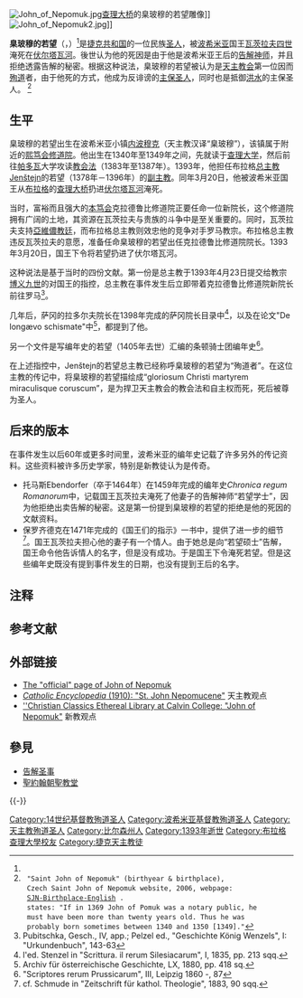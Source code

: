 {{noteTA
|1 = zh-hans:阿维尼翁; zh-hk:亞維農; zh-tw:亞維農;
}}
{{Infobox Saint
|name = 臬玻穆的若望 <br />St. John of Nepomuk
|boxwidth = 17em
|birth_date = 1345年
|death_date = {{Death date|1393|3|20|mf=y}}
|feast_day = 5月16日
|venerated_in =
|image = Johannes von Nepomuk Hinterglasbild.jpg
|imagesize = 220px
|caption = 
|birth_place = [[波希米亚王国|波希米亚王国]][[内波穆克|内波穆克]]
|death_place = 波希米亚王国[[布拉格|布拉格]][[伏尔塔瓦河|伏尔塔瓦河]]
|titles = 殉道圣人
|beatified_date = 1721年5月31日
|beatified_place =
|beatified_by =
|canonized_date = 1729年3月19日
|canonized_place =
|canonized_by =[[本篤十三世|教宗本笃十三世]]
|attributes = 五颗星的光环，棕榈枝，<br />教士的衣服，十字架，<br />手指放在嘴唇上的沉默天使
|patronage = [[波希米亚|波希米亚]]
|major_shrine=
|suppressed_date=
|issues=
|prayer=
|prayer_attrib =
}}
[[File:John_of_Nepomuk.jpg|thumb]][[查理大桥|查理大桥]]的臬玻穆的若望雕像]]
[[File:John_of_Nepomuk2.jpg|thumb]]]]

'''臬玻穆的若望'''（{{lang-cs|Jan Nepomucký}}，{{bd|约1345年||1393年|3月20日}}）<ref name="JBohemia" />是[[捷克共和国|捷克共和国]]的一位民族[[基督教聖人|圣人]]，被[[波希米亚|波希米亚]]国王[[瓦茨拉夫四世|瓦茨拉夫四世]]淹死在[[伏尔塔瓦河|伏尔塔瓦河]]。後世认为他的死因是由于他是波希米亚王后的[[告解聖事|告解]][[司鐸|神师]]，并且拒绝透露告解的秘密{{efn|《[[天主教法典|天主教法典]]》第983条第1项：“告解圣事的秘密是不可侵犯的；所以听告解者不得以言语，或其它任何方式，和藉任何理由揭发忏悔人。”}}。根据这种说法，臬玻穆的若望被认为是[[天主教会|天主教会]]第一位因{{Link-en|告解保密|Seal of the Confessional and the Catholic Church}}而[[殉道|殉道]]者，由于他死的方式，他成为反诽谤的[[主保圣人|主保圣人]]，同时也是抵御[[洪水|洪水]]的主保圣人。
<ref name="JBohemia">
  "Saint John of Nepomuk" (birthyear & birthplace),
  Czech Saint John of Nepomuk website, 2006, webpage:
  [http://www.sjn.cz/eng/birthplace.htm SJN-Birthplace-English] {{webarchive|url=https://web.archive.org/web/20070929094217/http://www.sjn.cz/eng/birthplace.htm |date=2007-09-29 }}.
  states: "If in 1369 John of Pomuk was a notary public, he
  must have been more than twenty years old. Thus he was
  probably born sometimes between 1340 and 1350 [1349]."
</ref>

== 生平 ==
臬玻穆的若望出生在波希米亚小镇[[内波穆克|内波穆克]]（天主教汉译“臬玻穆”），该镇属于附近的[[熙笃会|熙笃会]][[修道院|修道院]]。他出生在1340年至1349年之间，先就读于[[查理大学|查理大学]]，然后前往[[帕多瓦|帕多瓦]]大学攻读[[教会法|教会法]]（1383年至1387年）。1393年，他担任布拉格[[总主教|总主教]]Jenštejn的若望（1378年－1396年）的[[副主教|副主教]]。同年3月20日，他被波希米亚国王从[[布拉格|布拉格]]的[[查理大桥|查理大桥]]扔进[[伏尔塔瓦河|伏尔塔瓦河]]淹死。

当时，富裕而且强大的[[本笃会|本笃会]]克拉德鲁比修道院正要任命一位新院长，这个修道院拥有广阔的土地，其资源在瓦茨拉夫与贵族的斗争中是至关重要的。同时，瓦茨拉夫支持[[亞維儂教廷|亞維儂教廷]]，而布拉格总主教则效忠他的竞争对手罗马教宗。布拉格总主教违反瓦茨拉夫的意愿，准备任命臬玻穆的若望出任克拉德鲁比修道院院长。1393年3月20日，国王下令将若望扔进了伏尔塔瓦河。

这种说法是基于当时的四份文献。第一份是总主教于1393年4月23日提交给教宗[[博义九世|博义九世]]的对国王的指控，总主教在事件发生后立即带着克拉德鲁比修道院新院长前往罗马<ref>Pubitschka, Gesch., IV, app.; Pelzel ed., "Geschichte König Wenzels", I: "Urkundenbuch", 143-63</ref>。 

几年后，萨冈的拉多尔夫院长在1398年完成的萨冈院长目录中<ref>l'ed. Stenzel in "Scrittura. il rerum Silesiacarum", I, 1835, pp. 213 sqq.</ref>，以及在论文"De longævo schismate"中<ref>Archiv für österreichische Geschichte, LX, 1880, pp. 418 sq.</ref>，都提到了他。 

另一个文件是写编年史的若望（1405年去世）汇编的条顿骑士团编年史<ref>"Scriptores rerum Prussicarum", III, Leipzig 1860 -, 87</ref>。 

在上述指控中，Jenštejn的若望总主教已经称呼臬玻穆的若望为“殉道者”。在这位主教的传记中，将臬玻穆的若望描绘成“gloriosum Christi martyrem miraculisque coruscum”，是为捍卫天主教会的教会法和自主权而死，死后被尊为圣人。

== 后来的版本 ==
在事件发生以后60年或更多时间里，波希米亚的编年史记载了许多另外的传记资料。这些资料被许多历史学家，特别是新教徒认为是传奇。
* 托马斯Ebendorfer（卒于1464年）在1459年完成的编年史''Chronica regum Romanorum''中，记载国王瓦茨拉夫淹死了他妻子的告解神师“若望学士”，因为他拒绝出卖告解的秘密。这是第一份提到臬玻穆的若望的拒绝是他的死因的文献资料。
* 保罗齐德克在1471年完成的《国王们的指示》一书中，提供了进一步的细节<ref>cf. Schmude in "Zeitschrift für kathol. Theologie", 1883, 90 sqq.</ref>。国王瓦茨拉夫担心他的妻子有一个情人。由于她总是向“若望硕士”告解，国王命令他告诉情人的名字，但是没有成功。于是国王下令淹死若望。但是这些编年史既没有提到事件发生的日期，也没有提到王后的名字。

== 注释 ==
{{notelist|iger=}}

== 参考文献 ==
{{Reflist}}

== 外部链接 ==
{{Commons|Saint John Nepomucene}}
* [https://web.archive.org/web/20041011123451/http://www.sjn.cz/index.htm The "official" page of John of Nepomuk]
* [http://www.newadvent.org/cathen/08467a.htm ''Catholic Encyclopedia'' (1910): "St. John Nepomucene"] {{Wayback|url=http://www.newadvent.org/cathen/08467a.htm |date=20100107213024 }} 天主教观点
* [http://www.ccel.org/s/schaff/encyc/encyc06/htm/iii.lvii.lxxvii.htm ''Christian Classics Ethereal Library at Calvin College: "John of Nepomuk"] {{Wayback|url=http://www.ccel.org/s/schaff/encyc/encyc06/htm/iii.lvii.lxxvii.htm |date=20100527044024 }} 新教观点

== 參見 ==
* [[告解圣事|告解圣事]]
* [[聖約翰朝聖教堂|聖約翰朝聖教堂]]

{{-}}
{{天主教}}

{{authority control}}
[[Category:14世纪基督教殉道圣人|Category:14世纪基督教殉道圣人]]
[[Category:波希米亚基督教殉道圣人|Category:波希米亚基督教殉道圣人]]
[[Category:天主教殉道圣人|Category:天主教殉道圣人]]
[[Category:比尔森州人|Category:比尔森州人]]
[[Category:1393年逝世|Category:1393年逝世]]
[[Category:布拉格查理大學校友|Category:布拉格查理大學校友]]
[[Category:捷克天主教徒|Category:捷克天主教徒]]
